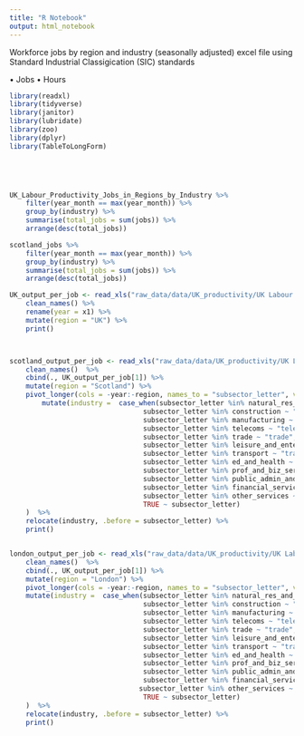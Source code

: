 ```yaml
---
title: "R Notebook"
output: html_notebook
---
```


Workforce jobs by region and industry (seasonally adjusted) excel file using Standard Industrial Classigication (SIC) standards

• Jobs
• Hours


```r
library(readxl)
library(tidyverse)
library(janitor)
library(lubridate)
library(zoo)
library(dplyr)
library(TableToLongForm)



    
```

```r
UK_Labour_Productivity_Jobs_in_Regions_by_Industry %>%
    filter(year_month == max(year_month)) %>%
    group_by(industry) %>% 
    summarise(total_jobs = sum(jobs)) %>% 
    arrange(desc(total_jobs))

```

```r
scotland_jobs %>%
    filter(year_month == max(year_month)) %>%
    group_by(industry) %>% 
    summarise(total_jobs = sum(jobs)) %>% 
    arrange(desc(total_jobs))
```

```r

UK_output_per_job <- read_xls("raw_data/data/UK_productivity/UK Labour Productivity - Region by Industry.xls", sheet = "OpJ (value)", range = "A7:R27") %>%
    clean_names() %>%
    rename(year = x1) %>%
    mutate(region = "UK") %>% 
    print()



scotland_output_per_job <- read_xls("raw_data/data/UK_productivity/UK Labour Productivity - Region by Industry.xls", sheet = "OpJ (value)", range = "GG7:GW27") %>%
    clean_names()  %>%
    cbind(., UK_output_per_job[1]) %>% 
    mutate(region = "Scotland") %>%
    pivot_longer(cols = -year:-region, names_to = "subsector_letter", values_to = "output_per_job") %>%
        mutate(industry =  case_when(subsector_letter %in% natural_res_and_util ~ "natural_resources_and_utilities",
                                 subsector_letter %in% construction ~ "construction",
                                 subsector_letter %in% manufacturing ~ "manufacturing",
                                 subsector_letter %in% telecoms ~ "telecoms",
                                 subsector_letter %in% trade ~ "trade",
                                 subsector_letter %in% leisure_and_entertainment ~ "leisure_and_entertainment",
                                 subsector_letter %in% transport ~ "transport",
                                 subsector_letter %in% ed_and_health ~ "education_and_health",
                                 subsector_letter %in% prof_and_biz_services ~ "prof_and_biz_services",
                                 subsector_letter %in% public_admin_and_def ~ "public_admin_and_defence",
                                 subsector_letter %in% financial_services ~ "financial_services",
                                 subsector_letter %in% other_services ~ "other_services",
                                 TRUE ~ subsector_letter)
    )  %>%
    relocate(industry, .before = subsector_letter) %>%
    print()


london_output_per_job <- read_xls("raw_data/data/UK_productivity/UK Labour Productivity - Region by Industry.xls", sheet = "OpJ (value)", range = "DQ7:EG27") %>%
    clean_names()  %>%
    cbind(., UK_output_per_job[1]) %>% 
    mutate(region = "London") %>%
    pivot_longer(cols = -year:-region, names_to = "subsector_letter", values_to = "output_per_job") %>%
    mutate(industry =  case_when(subsector_letter %in% natural_res_and_util ~ "natural_resources_and_utilities",
                                 subsector_letter %in% construction ~ "construction",
                                 subsector_letter %in% manufacturing ~ "manufacturing",
                                 subsector_letter %in% telecoms ~ "telecoms",
                                 subsector_letter %in% trade ~ "trade",
                                 subsector_letter %in% leisure_and_entertainment ~ "leisure_and_entertainment",
                                 subsector_letter %in% transport ~ "transport",
                                 subsector_letter %in% ed_and_health ~ "education_and_health",
                                 subsector_letter %in% prof_and_biz_services ~ "prof_and_biz_services",
                                 subsector_letter %in% public_admin_and_def ~ "public_admin_and_defence",
                                 subsector_letter %in% financial_services ~ "financial_services",
                                subsector_letter %in% other_services ~ "other_services",
                                 TRUE ~ subsector_letter)
    )  %>%
    relocate(industry, .before = subsector_letter) %>%
    print()




```

